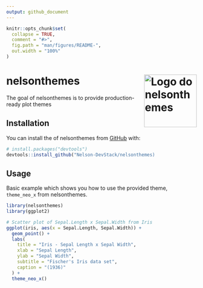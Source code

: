 ```yaml
---
output: github_document
---
```


<!-- README.md is generated from README.Rmd. Please edit that file -->

```r
knitr::opts_chunk$set(
  collapse = TRUE,
  comment = "#>",
  fig.path = "man/figures/README-",
  out.width = "100%"
)
```

# nelsonthemes <img src="man/figures/logo.png" alt="Logo do nelsonthemes" align="right" height="139"/>

<!-- badges: start -->

<!-- badges: end -->

The goal of nelsonthemes is to provide production-ready plot themes

## Installation

You can install the of nelsonthemes from [GitHub](https://github.com/Nelson-DevStack/nelsonthemes) with:

```r
# install.packages("devtools")
devtools::install_github("Nelson-DevStack/nelsonthemes)
```

## Usage

Basic example which shows you how to use the provided theme, ```theme_neo_x``` from nelsonthemes.

```r
library(nelsonthemes)
library(ggplot2)

# Scatter plot of Sepal.Length x Sepal.Width from Iris
ggplot(iris, aes(x = Sepal.Length, Sepal.Width)) +
  geom_point() +
  labs(
    title = "Iris - Sepal Length x Sepal Width",
    xlab = "Sepal Length",
    ylab = "Sepal Width",
    subtitle = "Fischer's Iris data set",
    caption = "(1936)"
  ) +
  theme_neo_x()
```

